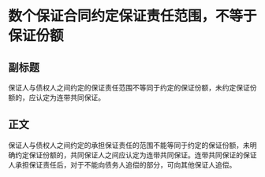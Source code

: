 # 数个保证合同约定保证责任范围，不等于保证份额
## 副标题
保证人与债权人之间约定的保证责任范围不等同于约定的保证份额，未约定保证份额的，应认定为连带共同保证。
## 正文
保证人与债权人之间约定的承担保证责任的范围不能等同于约定的保证份额，未明确约定保证份额的，共同保证人之间应认定为连带共同保证。连带共同保证的保证人承担保证责任后，对于不能向债务人追偿的部分，可向其他保证人追偿。
